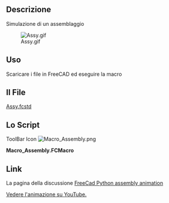 <languages/>
{{Macro/it
|Name=Simulazione di assemblaggio
|Icon=Macro_Assembly.png
|Description=Animazione di un assemblaggio con FreeCad e Python.
|Author=ralvejd
|Version=1.0
|Date=2014-08-08
|FCVersion=0.18 and below
|Download=The file [http://forum.freecadweb.org/download/file.php?id=6740 Assy.fcstd]<br />[https://www.freecadweb.org/wiki/images/a/a2/Macro_Assembly.png ToolBar Icon]
}}

==Descrizione==
Simulazione di un assemblaggio

[[File:Assy.gif]]

==Uso==

Scaricare i file in FreeCAD ed eseguire la macro

==Il File==

[http://forum.freecadweb.org/download/file.php?id=6740 Assy.fcstd]

==Lo Script==
ToolBar Icon [[Image:Macro_Assembly.png]]

'''Macro_Assembly.FCMacro'''

{{MacroCode|code=

#******************************************************************************
#
# Assembly animation by Joakim Isaksson 20140803
#
#******************************************************************************

import FreeCAD, FreeCADGui, Draft, Part
from FreeCAD import Gui
import math
from pivy import coin
from PySide import QtCore, QtGui
from time import sleep

# + + + + + + BEGIN Animation configuration  + + + + + +

doc_name = "Assy"      # The document name of the FreeCAD model
ani_startwait = 3000   # Milliseconds before the animation starting
ani_partwait   = 50   # Milliseconds before the part begin to move
ani_bitrate = 10      # Milliseconds between part moves
ani_dist = 5         # Distance part moves each time
ani_offset_dist = 200   # Distance part is moved before the animation starts

# Tuples for all parts label
#  *  First item in Tuples is the animation view angle
#  *  The remaining items are label on parts to be assembled in list sequence
ani_1  = ( "z-" , "ChassieBack_001" , "ChassieWall_001" , "ChassieWall_002" ,
           "ChassieWall_003" , "ChassieWall_004" , "ChassieWall_005" ,
           "ChassieFront_001" ) ;
ani_2  = ( "z-" , "ISO4762_M4x12_001" , "ISO4762_M4x12_002" ,
           "ISO4762_M4x12_003" , "ISO4762_M4x12_004" , "ISO4762_M4x12_005" ,
           "ISO4762_M4x12_006" , "ISO4762_M4x12_007" , "ISO4762_M4x12_008" ,
           "ISO4762_M4x12_009" , "ISO4762_M4x12_010" ) ;
ani_3  = ( "z+" , "ISO4762_M4x12_011" , "ISO4762_M4x12_012" ,
           "ISO4762_M4x12_013" , "ISO4762_M4x12_014" , "ISO4762_M4x12_015" ,
           "ISO4762_M4x12_016" , "ISO4762_M4x12_017" , "ISO4762_M4x12_018" ,
           "ISO4762_M4x12_019" , "ISO4762_M4x12_020" ) ;
ani_4  = ( "z+" , "EuroCard_001" , "EuroCard_002" , "EuroCard_003" ,
           "EuroCard_004" ) ;
ani_5  = ( "z+" , "Panel_005" ,  "Panel_006" , "Panel_007" , "Panel_008" ) ;
ani_6  = ( "z+" , "ISO7380_M3x8_" , "ISO7380_M3x8_001" , "ISO7380_M3x8_002" ,
           "ISO7380_M3x8_003" , "ISO7380_M3x8_004" , "ISO7380_M3x8_005" ,
           "ISO7380_M3x8_006" , "ISO7380_M3x8_007" , "ISO7380_M3x8_008" ,
           "ISO7380_M3x8_009" ) ;
ani_7  = ( "z-" , "Panel_001" , "Panel_002" , "Panel_003" , "Panel_004" ) ;
ani_8  = ( "z-" , "ISO7380_M3x8_010" , "ISO7380_M3x8_011" ,
           "ISO7380_M3x8_012" , "ISO7380_M3x8_013" , "ISO7380_M3x8_014" ,
           "ISO7380_M3x8_015" , "ISO7380_M3x8_016" , "ISO7380_M3x8_017" ,
           "ISO7380_M3x8_018" , "ISO7380_M3x8_019" ) ;
ani_9  = ( "y-" , "LidBottom_001" ) ;
ani_10 = ( "y-" , "ISO10642_M3x8_" , "ISO10642_M3x8_001" ,
           "ISO10642_M3x8_002" , "ISO10642_M3x8_003" , "ISO10642_M3x8_004" ,
           "ISO10642_M3x8_005" , "ISO10642_M3x8_006" , "ISO10642_M3x8_007" ,
           "ISO10642_M3x8_008" , "ISO10642_M3x8_009" ) ;
ani_11 = ( "y+" , "LidTop_001" ) ;
ani_12 = ( "y+" , "ISO10642_M3x8_010" , "ISO10642_M3x8_011" ,
           "ISO10642_M3x8_012" , "ISO10642_M3x8_013" , "ISO10642_M3x8_014" ,
           "ISO10642_M3x8_015" , "ISO10642_M3x8_016" , "ISO10642_M3x8_017" ,
           "ISO10642_M3x8_018" , "ISO10642_M3x8_019" ) ;

# Set the animation end view
ani_end = "z-"

# Camera oriantations
#  *  Edit this tuples to your need
rear_view_pos    = ( -400 , -80 , 480 ) ;
rear_view_ang    = ( 0 , 1 , 0  ) ;
front_view_pos    = ( -400 , 80 , 480 ) ;
front_view_ang    = ( 0 , -1 , 0  ) ;
top_view_pos    = ( -400 , -80 , 480  ) ;
top_view_ang    = ( -1 , 0 , 0 ) ;
bottom_view_pos = ( -400 , 80 , -480 );
bottom_view_ang = ( 1 , 0 , 0 ) ;

# + + + + + + END Animation configuration  + + + + + +

# + + + + + + Function  + + + + + +

def pulse(milliseconds):
   for i in range(milliseconds/10  ):
      Gui.updateGui( )
      sleep(0.01)

def setView(axis_vector, rotation_vector):
   r=App.Rotation(App.Vector(axis_vector),App.Vector(rotation_vector))
   Gui.ActiveDocument.ActiveView.setCameraOrientation(r.Q)

def getPartName(label):
   for i in App.ActiveDocument.Objects:
      if str(i.Label) == label:
         #App.Console.PrintMessage(str(i.Name) + "  <->  " + i.Label + "\n")
         return str(i.Name)

def animate(aniList):
   total = len(aniList)
   for n in range(1,total):
      direction = aniList[0]
      #App.Console.PrintMessage(str(aniList) + " : " + str(direction) + "\n")
      part_name = getPartName(aniList[n])
      tmpX = App.getDocument(doc_name).getObject(part_name).Placement.Base[0]
      tmpY = App.getDocument(doc_name).getObject(part_name).Placement.Base[1]
      tmpZ = App.getDocument(doc_name).getObject(part_name).Placement.Base[2]
      tmpRotation=App.ActiveDocument.getObject(part_name).Placement.Rotation
      #Show the part
      if direction == "x+":   #TODO not tested
         setView(rear_view_pos , rear_view_ang)
         tmpDist = tmpX + ani_offset_dist
         sel = FreeCADGui.Selection.clearSelection (doc_name )
         App.ActiveDocument.getObject(part_name).Placement=App.Placement\
               (App.Vector(tmpX,tmpDist,tmpZ), App.Rotation(tmpRotation),\
                App.Vector(0,0,0))
         Gui.getDocument(doc_name).getObject(part_name).Visibility=True
         pulse(ani_partwait)
         
         for i in range(0,ani_step):
            tmpDist = tmpDist - ani_dist
            App.ActiveDocument.getObject(part_name).Placement=\
                   App.Placement(App.Vector(tmpX,tmpDist,tmpZ),\
                   App.Rotation(tmpRotation), App.Vector(0,0,0))
            pulse(ani_bitrate)

      elif direction == "x-":   #TODO not tested
         setView(front_view_pos , front_view_ang)
         tmpDist = tmpX - ani_offset_dist
         sel = FreeCADGui.Selection.clearSelection (doc_name )
         App.ActiveDocument.getObject(part_name).Placement=App.Placement\
               (App.Vector(tmpX,tmpDist,tmpZ),\
               App.Rotation(tmpRotation), App.Vector(0,0,0))
         Gui.getDocument(doc_name).getObject(part_name).Visibility=True
         pulse(ani_partwait)
         
         for i in range(0,ani_step):
            tmpDist = tmpDist + ani_dist
            App.ActiveDocument.getObject(part_name).Placement=App.\
                   Placement(App.Vector(tmpX,tmpDist,tmpZ),\
                   App.Rotation(tmpRotation), App.Vector(0,0,0))
            pulse(ani_bitrate)

      elif direction == "y+":
         setView(rear_view_pos , rear_view_ang)
         tmpDist = tmpY + ani_offset_dist
         sel = FreeCADGui.Selection.clearSelection (doc_name )
         App.ActiveDocument.getObject(part_name).Placement=App.Placement\
               (App.Vector(tmpX,tmpDist,tmpZ), App.Rotation(tmpRotation),\
               App.Vector(0,0,0))
         Gui.getDocument(doc_name).getObject(part_name).Visibility=True
         pulse(ani_partwait)
         
         for i in range(0,ani_step):
            tmpDist = tmpDist - ani_dist
            App.ActiveDocument.getObject(part_name).Placement=App.\
                   Placement(App.Vector(tmpX,tmpDist,tmpZ),\
                   App.Rotation(tmpRotation),App.Vector(0,0,0))
            pulse(ani_bitrate)

      elif direction == "y-":
         setView(front_view_pos , front_view_ang)
         tmpDist = tmpY - ani_offset_dist
         sel = FreeCADGui.Selection.clearSelection (doc_name )
         App.ActiveDocument.getObject(part_name).Placement=App.Placement\
               (App.Vector(tmpX,tmpDist,tmpZ), App.Rotation(tmpRotation),\
               App.Vector(0,0,0))
         Gui.getDocument(doc_name).getObject(part_name).Visibility=True
         pulse(ani_partwait)
         
         for i in range(0,ani_step):
            tmpDist = tmpDist + ani_dist
            App.ActiveDocument.getObject(part_name).Placement=App.\
                   Placement(App.Vector(tmpX,tmpDist,tmpZ),\
                   App.Rotation(tmpRotation), App.Vector(0,0,0))
            pulse(ani_bitrate)

      elif direction == "z+":
         setView(top_view_pos , top_view_ang)
         tmpDist = tmpZ +ani_offset_dist
         sel = FreeCADGui.Selection.clearSelection (doc_name )
         App.ActiveDocument.getObject(part_name).Placement=App.Placement\
               (App.Vector(tmpX,tmpY,tmpDist), App.Rotation(tmpRotation),\
               App.Vector(0,0,0))
         Gui.getDocument(doc_name).getObject(part_name).Visibility=True
         pulse(ani_partwait)
         
         for i in range(0,ani_step):
            tmpDist = tmpDist - ani_dist
            App.ActiveDocument.getObject(part_name).Placement=App.\
                   Placement(App.Vector(tmpX,tmpY,tmpDist),\
                   App.Rotation(tmpRotation), App.Vector(0,0,0))
            pulse(ani_bitrate)

      elif direction == "z-":
         setView(bottom_view_pos , bottom_view_ang)
         tmpDist = tmpZ - ani_offset_dist
         sel = FreeCADGui.Selection.clearSelection (doc_name )
         App.ActiveDocument.getObject(part_name).Placement=App.Placement\
               (App.Vector(tmpX,tmpY,tmpDist), App.Rotation(tmpRotation),\
               App.Vector(0,0,0))
         Gui.getDocument(doc_name).getObject(part_name).Visibility=True
         pulse(ani_partwait)
         
         for i in range(0,ani_step):
            tmpDist = tmpDist + ani_dist
            App.ActiveDocument.getObject(part_name).Placement=App.\
                   Placement(App.Vector(tmpX,tmpY,tmpDist),\
                   App.Rotation(tmpRotation), App.Vector(0,0,0))
            pulse(ani_bitrate)

def theend(direction):
   if direction == "x+":
      setView(rear_view_pos , rear_view_ang)
   elif direction == "x-":
      setView(front_view_pos , front_view_ang)
   elif direction == "y+":
      setView(rear_view_pos , rear_view_ang)
   elif direction == "y-":
      setView(front_view_pos , front_view_ang)
   elif direction == "z+":
      setView(top_view_pos , top_view_ang)
   elif direction == "z-":
      setView(bottom_view_pos , bottom_view_ang)

def startAnimation():
 # Animation sequence
   animate(ani_1)
   animate(ani_2)
   animate(ani_3)
   animate(ani_4)
   animate(ani_5)
   animate(ani_6)
   animate(ani_7)
   animate(ani_8)
   animate(ani_9)
   animate(ani_10)
   animate(ani_11)
   animate(ani_12)
   theend(ani_end)
   Gui.ActiveDocument.ActiveView.startAnimating(0,1,0,0.2) #TODO fixit

# + + + + + + Main + + + + + +
# Set full screen
App.setActiveDocument(doc_name)
App.ActiveDocument=App.getDocument(doc_name)
ActiveDocument=Gui.getDocument(doc_name)
Gui.updateGui ( )
mw=QtGui.qApp.activeWindow()
ev=QtGui.QKeyEvent(QtCore.QEvent.KeyPress,\
   QtCore.Qt.Key_F11,QtCore.Qt.NoModifier)
QtGui.qApp.sendEvent(mw,ev)

# A short break for the GUI to catch up
pulse(ani_startwait)

# Adjust ani_offset if Modulus != 0
ani_offset_dist = ani_offset_dist - ani_offset_dist % ani_dist

# Calculate the required number of steps for the animation
ani_step = ani_offset_dist / ani_dist

startAnimation()
}}

==Link== 
La pagina della discussione [http://forum.freecadweb.org/viewtopic.php?f=22&t=7256 FreeCad Python assembly animation]

[http://youtu.be/5Ik2Bh4wXYg Vedere l'animazione su YouTube.]
{{clear}}
